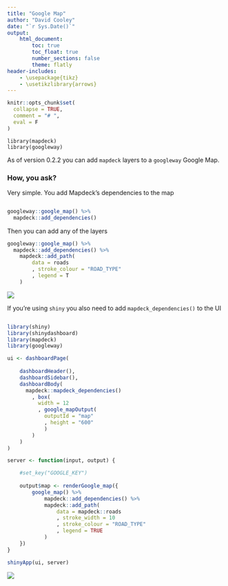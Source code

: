```yaml
---
title: "Google Map"
author: "David Cooley"
date: "`r Sys.Date()`"
output: 
    html_document:
        toc: true
        toc_float: true
        number_sections: false
        theme: flatly
header-includes: 
    - \usepackage{tikz}
    - \usetikzlibrary{arrows}
---
```


```r
knitr::opts_chunk$set(
  collapse = TRUE,
  comment = "# ",
  eval = F
)
```

```
library(mapdeck)
library(googleway)
```


As of version 0.2.2 you can add `mapdeck` layers to a `googleway` Google Map. 

### How, you ask?

Very simple. You add Mapdeck's dependencies to the map

```r

googleway::google_map() %>%
  mapdeck::add_dependencies()
```

Then you can add any of the layers


```r
googleway::google_map() %>%
  mapdeck::add_dependencies() %>%
	mapdeck::add_path(
		data = roads
		, stroke_colour = "ROAD_TYPE"
		, legend = T
	)

```
![](./img/articles/google_map_path.png)

If you're using `shiny` you also need to add `mapdeck_dependencies()` to the UI

```r

library(shiny)
library(shinydashboard)
library(mapdeck)
library(googleway)

ui <- dashboardPage(
	
	dashboardHeader(),
	dashboardSidebar(),
	dashboardBody(
	  mapdeck::mapdeck_dependencies()
		, box(
		  width = 12
		  , google_mapOutput(
		    outputId = "map"
		    , height = "600"
		    )
		)
	)
)

server <- function(input, output) {

	#set_key("GOOGLE_KEY")
	
	output$map <- renderGoogle_map({
		google_map() %>%
			mapdeck::add_dependencies() %>%
			mapdeck::add_path(
				data = mapdeck::roads
				, stroke_width = 10
				, stroke_colour = "ROAD_TYPE"
				, legend = TRUE
			)
	})
}

shinyApp(ui, server)
```
![](./img/articles/google_map_shiny.png)
